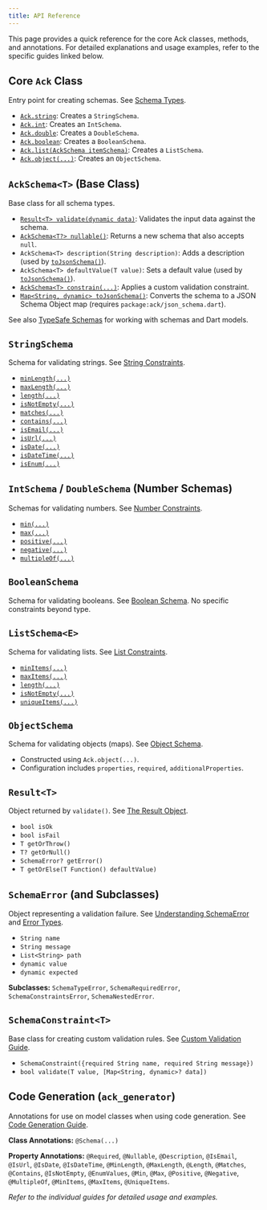 ```yaml
---
title: API Reference
---
```


This page provides a quick reference for the core Ack classes, methods, and annotations. For detailed explanations and usage examples, refer to the specific guides linked below.

## Core `Ack` Class

Entry point for creating schemas. See [Schema Types](../core-concepts/schemas.mdx).

- [`Ack.string`](../core-concepts/schemas.mdx#string-schema): Creates a `StringSchema`.
- [`Ack.int`](../core-concepts/schemas.mdx#number-schemas): Creates an `IntSchema`.
- [`Ack.double`](../core-concepts/schemas.mdx#number-schemas): Creates a `DoubleSchema`.
- [`Ack.boolean`](../core-concepts/schemas.mdx#boolean-schema): Creates a `BooleanSchema`.
- [`Ack.list(AckSchema itemSchema)`](../core-concepts/schemas.mdx#list-schema): Creates a `ListSchema`.
- [`Ack.object(...)`](../core-concepts/schemas.mdx#object-schema): Creates an `ObjectSchema`.

## `AckSchema<T>` (Base Class)

Base class for all schema types.

- [`Result<T> validate(dynamic data)`](../core-concepts/error-handling.mdx#the-result-object): Validates the input data against the schema.
- [`AckSchema<T?> nullable()`](../core-concepts/schemas.mdx#making-schemas-nullable): Returns a new schema that also accepts `null`.
- `AckSchema<T> description(String description)`: Adds a description (used by [`toJsonSchema()`](../guides/json-schema-integration.mdx)).
- `AckSchema<T> defaultValue(T value)`: Sets a default value (used by [`toJsonSchema()`](../guides/json-schema-integration.mdx)).
- [`AckSchema<T> constrain(...)`](../guides/custom-validation.mdx#applying-custom-constraints): Applies a custom validation constraint.
- [`Map<String, dynamic> toJsonSchema()`](../guides/json-schema-integration.mdx#generating-json-schemas): Converts the schema to a JSON Schema Object map (requires `package:ack/json_schema.dart`).

See also [TypeSafe Schemas](../core-concepts/typesafe-schemas.mdx) for working with schemas and Dart models.

## `StringSchema`

Schema for validating strings. See [String Constraints](../core-concepts/validation.mdx#string-constraints).

- [`minLength(...)`](../core-concepts/validation.mdx#minlengthint-min)
- [`maxLength(...)`](../core-concepts/validation.mdx#maxlengthint-max)
- [`length(...)`](../core-concepts/validation.mdx#lengthint-exactlength)
- [`isNotEmpty(...)`](../core-concepts/validation.mdx#isnotempty)
- [`matches(...)`](../core-concepts/validation.mdx#matchesstring-pattern-string-example)
- [`contains(...)`](../core-concepts/validation.mdx#containsstring-pattern-string-example)
- [`isEmail(...)`](../core-concepts/validation.mdx#isemail)
- [`isUrl(...)`](../core-concepts/validation.mdx#isurl)
- [`isDate(...)`](../core-concepts/validation.mdx#isdate)
- [`isDateTime(...)`](../core-concepts/validation.mdx#isdatetime)
- [`isEnum(...)`](../core-concepts/validation.mdx#isenumliststring-allowedvalues)

## `IntSchema` / `DoubleSchema` (Number Schemas)

Schemas for validating numbers. See [Number Constraints](../core-concepts/validation.mdx#number-constraints-int-and-double).

- [`min(...)`](../core-concepts/validation.mdx#minnum-limit--bool-exclusive--false)
- [`max(...)`](../core-concepts/validation.mdx#maxnum-limit--bool-exclusive--false)
- [`positive(...)`](../core-concepts/validation.mdx#positive)
- [`negative(...)`](../core-concepts/validation.mdx#negative)
- [`multipleOf(...)`](../core-concepts/validation.mdx#multipleofnum-factor)

## `BooleanSchema`

Schema for validating booleans. See [Boolean Schema](../core-concepts/schemas.mdx#boolean-schema). No specific constraints beyond type.

## `ListSchema<E>`

Schema for validating lists. See [List Constraints](../core-concepts/validation.mdx#list-constraints).

- [`minItems(...)`](../core-concepts/validation.mdx#minitemsint-min)
- [`maxItems(...)`](../core-concepts/validation.mdx#maxitemsint-max)
- [`length(...)`](../core-concepts/validation.mdx#lengthint-exactlength-1)
- [`isNotEmpty(...)`](../core-concepts/validation.mdx#isnotempty-1)
- [`uniqueItems(...)`](../core-concepts/validation.mdx#uniqueitems)

## `ObjectSchema`

Schema for validating objects (maps). See [Object Schema](../core-concepts/schemas.mdx#object-schema).

- Constructed using `Ack.object(...)`.
- Configuration includes `properties`, `required`, `additionalProperties`.

## `Result<T>`

Object returned by `validate()`. See [The Result Object](../core-concepts/error-handling.mdx#the-result-object).

- `bool isOk`
- `bool isFail`
- `T getOrThrow()`
- `T? getOrNull()`
- `SchemaError? getError()`
- `T getOrElse(T Function() defaultValue)`

## `SchemaError` (and Subclasses)

Object representing a validation failure. See [Understanding SchemaError](../core-concepts/error-handling.mdx#understanding-schemaerror) and [Error Types](../core-concepts/error-handling.mdx#error-types).

- `String name`
- `String message`
- `List<String> path`
- `dynamic value`
- `dynamic expected`

**Subclasses:** `SchemaTypeError`, `SchemaRequiredError`, `SchemaConstraintsError`, `SchemaNestedError`.

## `SchemaConstraint<T>`

Base class for creating custom validation rules. See [Custom Validation Guide](../guides/custom-validation.mdx).

- `SchemaConstraint({required String name, required String message})`
- `bool validate(T value, [Map<String, dynamic>? data])`

## Code Generation (`ack_generator`)

Annotations for use on model classes when using code generation. See [Code Generation Guide](../guides/code-generation.mdx#available-annotations).

**Class Annotations:** `@Schema(...)`

**Property Annotations:** `@Required`, `@Nullable`, `@Description`, `@IsEmail`, `@IsUrl`, `@IsDate`, `@IsDateTime`, `@MinLength`, `@MaxLength`, `@Length`, `@Matches`, `@Contains`, `@IsNotEmpty`, `@EnumValues`, `@Min`, `@Max`, `@Positive`, `@Negative`, `@MultipleOf`, `@MinItems`, `@MaxItems`, `@UniqueItems`.

*Refer to the individual guides for detailed usage and examples.*